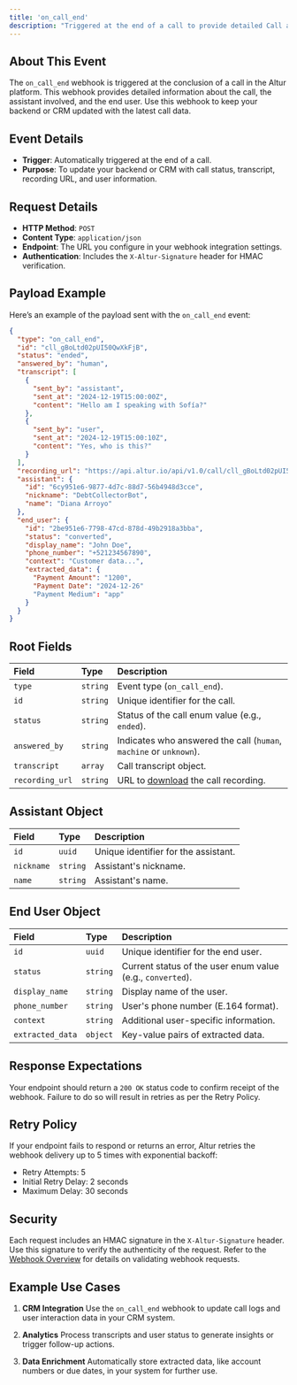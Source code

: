 ```yaml
---
title: 'on_call_end'
description: "Triggered at the end of a call to provide detailed Call and End User information."
---
```


## About This Event

The `on_call_end` webhook is triggered at the conclusion of a call in the Altur platform. This webhook provides detailed information about the call, the assistant involved, and the end user. Use this webhook to keep your backend or CRM updated with the latest call data.

## Event Details

- **Trigger**: Automatically triggered at the end of a call.
- **Purpose**: To update your backend or CRM with call status, transcript, recording URL, and user information.

## Request Details

- **HTTP Method**: `POST`
- **Content Type**: `application/json`
- **Endpoint**: The URL you configure in your webhook integration settings.
- **Authentication**: Includes the `X-Altur-Signature` header for HMAC verification.

## Payload Example

Here’s an example of the payload sent with the `on_call_end` event:

```json
{
  "type": "on_call_end",
  "id": "cll_gBoLtd02pUI50QwXkFjB",
  "status": "ended",
  "answered_by": "human",
  "transcript": [
    {
      "sent_by": "assistant",
      "sent_at": "2024-12-19T15:00:00Z",
      "content": "Hello am I speaking with Sofía?"
    },
    {
      "sent_by": "user",
      "sent_at": "2024-12-19T15:00:10Z",
      "content": "Yes, who is this?"
    }
  ],
  "recording_url": "https://api.altur.io/api/v1.0/call/cll_gBoLtd02pUI50QwXkFjB/recording",
  "assistant": {
    "id": "6cy951e6-9877-4d7c-88d7-56b4948d3cce",
    "nickname": "DebtCollectorBot",
    "name": "Diana Arroyo"
  },
  "end_user": {
    "id": "2be951e6-7798-47cd-878d-49b2918a3bba",
    "status": "converted",
    "display_name": "John Doe",
    "phone_number": "+521234567890",
    "context": "Customer data...",
    "extracted_data": {
      "Payment Amount": "1200",
      "Payment Date": "2024-12-26"
      "Payment Medium": "app"
    }
  }
}
```

## Root Fields
| Field           | Type     | Description                                                                                                     |
|:----------------|:---------|:----------------------------------------------------------------------------------------------------------------|
| `type`          | `string` | Event type (`on_call_end`).                                                                                     |
| `id`            | `string`   | Unique identifier for the call.                                                                                 |
| `status`        | `string` | Status of the call enum value (e.g., `ended`).                                                              |
| `answered_by`   | `string` | Indicates who answered the call (`human`, `machine` or `unknown`).                                              |
| `transcript`    | `array`  | Call transcript object.                                                                                         |
| `recording_url` | `string` | URL to [download](https://docs.altur.io/api-reference/calls/retrieve-recording) the call recording.             |

## Assistant Object
| Field      | Type     | Description                           |
|:-----------|:---------|:--------------------------------------|
| `id`       | `uuid` | Unique identifier for the assistant.  |
| `nickname` | `string` | Assistant's nickname.                 |
| `name`     | `string` | Assistant's name.                     |

## End User Object
| Field            | Type     | Description                                                 |
|:-----------------|:---------|:------------------------------------------------------------|
| `id`             | `uuid` | Unique identifier for the end user.                         |
| `status`         | `string` | Current status of the user enum value (e.g., `converted`).  |
| `display_name`   | `string` | Display name of the user.                                   |
| `phone_number`   | `string` | User's phone number (E.164 format).                                        |
| `context`        | `string` | Additional user-specific information.                       |
| `extracted_data` | `object` | Key-value pairs of extracted data.                          |

## Response Expectations

Your endpoint should return a `200 OK` status code to confirm receipt of the webhook. Failure to do so will result in retries as per the Retry Policy.

## Retry Policy

If your endpoint fails to respond or returns an error, Altur retries the webhook delivery up to 5 times with exponential backoff:
- Retry Attempts: 5
- Initial Retry Delay: 2 seconds
- Maximum Delay: 30 seconds

## Security

Each request includes an HMAC signature in the `X-Altur-Signature` header. Use this signature to verify the authenticity of the request. Refer to the [Webhook Overview](https://docs.altur.io/api-reference/webhooks/overview#security) for details on validating webhook requests.

## Example Use Cases

1. **CRM Integration**
Use the `on_call_end` webhook to update call logs and user interaction data in your CRM system.

2. **Analytics**
Process transcripts and user status to generate insights or trigger follow-up actions.

3. **Data Enrichment**
Automatically store extracted data, like account numbers or due dates, in your system for further use.
